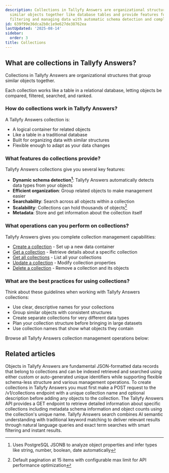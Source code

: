 ```yaml
---
description: Collections in Tallyfy Answers are organizational structures that group
  similar objects together like database tables and provide features for searching
  filtering and managing data with automatic schema detection and complete CRUD operations.
id: 639f99e36dca2b8c1e9e627de38762ea
lastUpdated: '2025-08-14'
sidebar:
  order: 3
title: Collections
---
```


## What are collections in Tallyfy Answers?

Collections in Tallyfy Answers are organizational structures that group similar objects together.

Each collection works like a table in a relational database, letting objects be compared, filtered, searched, and ranked.

### How do collections work in Tallyfy Answers?

A Tallyfy Answers collection is:
- A logical container for related objects
- Like a table in a traditional database
- Built for organizing data with similar structures
- Flexible enough to adapt as your data changes

### What features do collections provide?

Tallyfy Answers collections give you several key features:

- **Dynamic schema detection[^1]**: Tallyfy Answers automatically detects data types from your objects
- **Efficient organization**: Group related objects to make management easier
- **Searchability**: Search across all objects within a collection
- **Scalability**: Collections can hold thousands of objects[^2]
- **Metadata**: Store and get information about the collection itself

### What operations can you perform on collections?

Tallyfy Answers gives you complete collection management capabilities:

- [Create a collection](/products/answers/collections/create-collection/) - Set up a new data container
- [Get a collection](/products/answers/collections/get-collection/) - Retrieve details about a specific collection
- [Get all collections](/products/answers/collections/get-all-collections/) - List all your collections
- [Update a collection](/products/answers/collections/update-collection/) - Modify collection properties
- [Delete a collection](/products/answers/collections/delete-collection/) - Remove a collection and its objects

### What are the best practices for using collections?

Think about these guidelines when working with Tallyfy Answers collections:

- Use clear, descriptive names for your collections
- Group similar objects with consistent structures
- Create separate collections for very different data types
- Plan your collection structure before bringing in large datasets
- Use collection names that show what objects they contain

Browse all Tallyfy Answers collection management operations below:


<PageTree />


[^1]: Uses PostgreSQL JSONB to analyze object properties and infer types like string, number, boolean, date automatically
[^2]: Default pagination at 15 items with configurable max limit for API performance optimization

## Related articles
<CardGrid>
<LinkTitleCard header="<b>Answers > Objects</b>" href="/products/answers/objects/" > Objects in Tallyfy Answers are fundamental JSON-formatted data records that belong to collections and can be indexed retrieved and searched using either custom or auto-generated unique identifiers while supporting flexible schema-less structure and various management operations. </LinkTitleCard>
<LinkTitleCard header="<b>Collections > Create a collection</b>" href="/products/answers/collections/create-collection/" > To create collections in Tallyfy Answers you must first make a POST request to the /v1/collections endpoint with a unique collection name and optional description before adding any objects to the collection. </LinkTitleCard>
<LinkTitleCard header="<b>Collections > Get a collection</b>" href="/products/answers/collections/get-collection/" > The Tallyfy Answers API provides a GET endpoint to retrieve detailed information about specific collections including metadata schema information and object counts using the collection's unique name. </LinkTitleCard>
<LinkTitleCard header="<b>Answers > Search</b>" href="/products/answers/search/" > Tallyfy Answers search combines AI semantic understanding with traditional keyword matching to deliver relevant results through natural language queries and exact term searches with smart filtering and instant results. </LinkTitleCard>
</CardGrid>